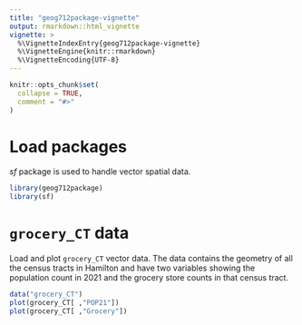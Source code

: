```yaml
---
title: "geog712package-vignette"
output: rmarkdown::html_vignette
vignette: >
  %\VignetteIndexEntry{geog712package-vignette}
  %\VignetteEngine{knitr::rmarkdown}
  %\VignetteEncoding{UTF-8}
---
```


```r
knitr::opts_chunk$set(
  collapse = TRUE,
  comment = "#>"
)
```

# Load packages

*sf* package is used to handle vector spatial data.

```r
library(geog712package)
library(sf)
```

# `grocery_CT` data

Load and plot `grocery_CT` vector data. The data contains the geometry of all the census tracts in Hamilton and have two variables showing the population count in 2021 and the grocery store counts in that census tract.

```r
data("grocery_CT")
plot(grocery_CT[ ,"POP21"])
plot(grocery_CT[ ,"Grocery"])
```
